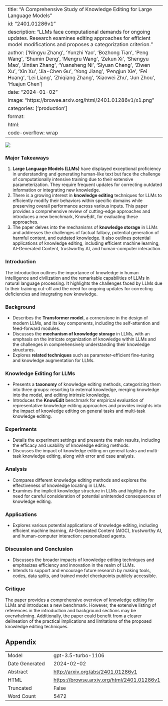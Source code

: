 
---
title: "A Comprehensive Study of Knowledge Editing for Large Language Models"
id: "2401.01286v1"
description: "LLMs face computational demands for ongoing updates. Research examines editing approaches for efficient model modifications and proposes a categorization criterion."
author: ['Ningyu Zhang', 'Yunzhi Yao', 'Bozhong Tian', 'Peng Wang', 'Shumin Deng', 'Mengru Wang', 'Zekun Xi', 'Shengyu Mao', 'Jintian Zhang', 'Yuansheng Ni', 'Siyuan Cheng', 'Ziwen Xu', 'Xin Xu', 'Jia-Chen Gu', 'Yong Jiang', 'Pengjun Xie', 'Fei Huang', 'Lei Liang', 'Zhiqiang Zhang', 'Xiaowei Zhu', 'Jun Zhou', 'Huajun Chen']
date: "2024-01-02"
image: "https://browse.arxiv.org/html/2401.01286v1/x1.png"
categories: ['production']
format:
  html:
    code-overflow: wrap
---

![](https://browse.arxiv.org/html/2401.01286v1/x1.png)

### Major Takeaways
1. **Large Language Models (LLMs)** have displayed exceptional proficiency in understanding and generating human-like text but face the challenge of computationally intensive training due to their extensive parameterization. They require frequent updates for correcting outdated information or integrating new knowledge.
2. There is a growing interest in **knowledge editing** techniques for LLMs to efficiently modify their behaviors within specific domains while preserving overall performance across various inputs. This paper provides a comprehensive review of cutting-edge approaches and introduces a new benchmark, KnowEdit, for evaluating these approaches.
3. The paper delves into the mechanisms of **knowledge storage** in LLMs and addresses the challenges of factual fallacy, potential generation of harmful content, and outdated knowledge. It also outlines potential applications of knowledge editing, including efficient machine learning, AI-Generated Content, trustworthy AI, and human-computer interaction.

### Introduction
The introduction outlines the importance of knowledge in human intelligence and civilization and the remarkable capabilities of LLMs in natural language processing. It highlights the challenges faced by LLMs due to their training cut-off and the need for ongoing updates for correcting deficiencies and integrating new knowledge.

### Background
- Describes the **Transformer model**, a cornerstone in the design of modern LLMs, and its key components, including the self-attention and feed-forward modules.
- Discusses the **mechanism of knowledge storage** in LLMs, with an emphasis on the intricate organization of knowledge within LLMs and the challenges in comprehensively understanding their knowledge structures.
- Explores **related techniques** such as parameter-efficient fine-tuning and knowledge augmentation for LLMs.

### Knowledge Editing for LLMs
- Presents a **taxonomy** of knowledge editing methods, categorizing them into three groups: resorting to external knowledge, merging knowledge into the model, and editing intrinsic knowledge.
- Introduces the **KnowEdit** benchmark for empirical evaluation of representative knowledge editing approaches and provides insights into the impact of knowledge editing on general tasks and multi-task knowledge editing.

### Experiments
- Details the experiment settings and presents the main results, including the efficacy and usability of knowledge editing methods.
- Discusses the impact of knowledge editing on general tasks and multi-task knowledge editing, along with error and case analysis.

### Analysis
- Compares different knowledge editing methods and explores the effectiveness of knowledge locating in LLMs.
- Examines the implicit knowledge structure in LLMs and highlights the need for careful consideration of potential unintended consequences of knowledge editing.

### Applications
- Explores various potential applications of knowledge editing, including efficient machine learning, AI-Generated Content (AIGC), trustworthy AI, and human-computer interaction: personalized agents.

### Discussion and Conclusion
- Discusses the broader impacts of knowledge editing techniques and emphasizes efficiency and innovation in the realm of LLMs.
- Intends to support and encourage future research by making tools, codes, data splits, and trained model checkpoints publicly accessible.

### Critique
The paper provides a comprehensive overview of knowledge editing for LLMs and introduces a new benchmark. However, the extensive listing of references in the introduction and background sections may be overwhelming. Additionally, the paper could benefit from a clearer delineation of the practical implications and limitations of the proposed knowledge editing techniques.

## Appendix

|          |          |
|----------|----------|
| Model     | gpt-3.5-turbo-1106       |
| Date Generated     | 2024-02-02       |
| Abstract | [http://arxiv.org/abs/2401.01286v1](http://arxiv.org/abs/2401.01286v1)        |
| HTML     | [https://browse.arxiv.org/html/2401.01286v1](https://browse.arxiv.org/html/2401.01286v1)       |
| Truncated       | False       |
| Word Count       | 5472       |